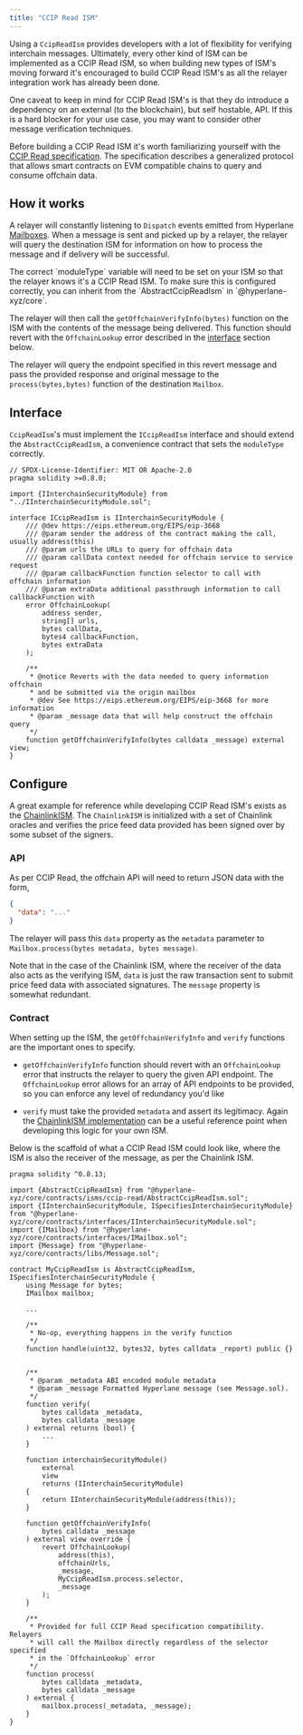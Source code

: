 ```yaml
---
title: "CCIP Read ISM"
---
```


Using a `CcipReadIsm` provides developers with a lot of flexibility for verifying interchain messages. Ultimately, every other kind of ISM can be implemented as a CCIP Read ISM, so when building new types of ISM's moving forward it's encouraged to build CCIP Read ISM's as all the relayer integration work has already been done.

One caveat to keep in mind for CCIP Read ISM's is that they do introduce a dependency on an external (to the blockchain), but self hostable, API. If this is a hard blocker for your use case, you may want to consider other message verification techniques.

Before building a CCIP Read ISM it's worth familiarizing yourself with the [CCIP Read specification](https://eips.ethereum.org/EIPS/eip-3668). The specification describes a generalized protocol that allows smart contracts on EVM compatible chains to query and consume offchain data.

## How it works

A relayer will constantly listening to `Dispatch` events emitted from Hyperlane [Mailboxes](../../protocol/mailbox.mdx). When a message is sent and picked up by a relayer, the relayer will query the destination ISM for information on how to process the message and if delivery will be successful.

<Info>
  The correct `moduleType` variable will need to be set on your ISM so that the
  relayer knows it's a CCIP Read ISM. To make sure this is configured correctly,
  you can inherit from the `AbstractCcipReadIsm` in `@hyperlane-xyz/core`.
</Info>

The relayer will then call the `getOffchainVerifyInfo(bytes)` function on the ISM with the contents of the message being delivered. This function should revert with the `OffchainLookup` error described in the [interface](#interface) section below.

The relayer will query the endpoint specified in this revert message and pass the provided response and original message to the `process(bytes,bytes)` function of the destination `Mailbox`.

## Interface

`CcipReadIsm`'s must implement the `ICcipReadIsm` interface and should extend the `AbstractCcipReadIsm`, a convenience contract that sets the `moduleType` correctly.

```solidity
// SPDX-License-Identifier: MIT OR Apache-2.0
pragma solidity >=0.8.0;

import {IInterchainSecurityModule} from "../IInterchainSecurityModule.sol";

interface ICcipReadIsm is IInterchainSecurityModule {
    /// @dev https://eips.ethereum.org/EIPS/eip-3668
    /// @param sender the address of the contract making the call, usually address(this)
    /// @param urls the URLs to query for offchain data
    /// @param callData context needed for offchain service to service request
    /// @param callbackFunction function selector to call with offchain information
    /// @param extraData additional passthrough information to call callbackFunction with
    error OffchainLookup(
        address sender,
        string[] urls,
        bytes callData,
        bytes4 callbackFunction,
        bytes extraData
    );

    /**
     * @notice Reverts with the data needed to query information offchain
     * and be submitted via the origin mailbox
     * @dev See https://eips.ethereum.org/EIPS/eip-3668 for more information
     * @param _message data that will help construct the offchain query
     */
    function getOffchainVerifyInfo(bytes calldata _message) external view;
}
```

## Configure

A great example for reference while developing CCIP Read ISM's exists as the [ChainlinkISM](https://github.com/AlexBHarley/permissionless-chainlink-feeds). The `ChainlinkISM` is initialized with a set of Chainlink oracles and verifies the price feed data provided has been signed over by some subset of the signers.

### API

As per CCIP Read, the offchain API will need to return JSON data with the form,

```json
{
  "data": "..."
}
```

The relayer will pass this `data` property as the `metadata` parameter to `Mailbox.process(bytes metadata, bytes message)`.

Note that in the case of the Chainlink ISM, where the receiver of the data also acts as the verifying ISM, `data` is just the raw transaction sent to submit price feed data with associated signatures. The `message` property is somewhat redundant.

### Contract

When setting up the ISM, the `getOffchainVerifyInfo` and `verify` functions are the important ones to specify.

- `getOffchainVerifyInfo` function should revert with an `OffchainLookup` error that instructs the relayer to query the given API endpoint. The `OffchainLookup` error allows for an array of API endpoints to be provided, so you can enforce any level of redundancy you'd like

- `verify` must take the provided `metadata` and assert its legitimacy. Again the [ChainlinkISM implementation](https://github.com/AlexBHarley/permissionless-chainlink-feeds/blob/main/apps/contracts/contracts/ChainlinkAggregator.sol#L114) can be a useful reference point when developing this logic for your own ISM.

Below is the scaffold of what a CCIP Read ISM could look like, where the ISM is also the receiver of the message, as per the Chainlink ISM.

```solidity
pragma solidity ^0.8.13;

import {AbstractCcipReadIsm} from "@hyperlane-xyz/core/contracts/isms/ccip-read/AbstractCcipReadIsm.sol";
import {IInterchainSecurityModule, ISpecifiesInterchainSecurityModule} from "@hyperlane-xyz/core/contracts/interfaces/IInterchainSecurityModule.sol";
import {IMailbox} from "@hyperlane-xyz/core/contracts/interfaces/IMailbox.sol";
import {Message} from "@hyperlane-xyz/core/contracts/libs/Message.sol";

contract MyCcipReadIsm is AbstractCcipReadIsm, ISpecifiesInterchainSecurityModule {
    using Message for bytes;
    IMailbox mailbox;

    ...

    /**
     * No-op, everything happens in the verify function
     */
    function handle(uint32, bytes32, bytes calldata _report) public {}


    /**
     * @param _metadata ABI encoded module metadata
     * @param _message Formatted Hyperlane message (see Message.sol).
     */
    function verify(
        bytes calldata _metadata,
        bytes calldata _message
    ) external returns (bool) {
        ...
    }

    function interchainSecurityModule()
        external
        view
        returns (IInterchainSecurityModule)
    {
        return IInterchainSecurityModule(address(this));
    }

    function getOffchainVerifyInfo(
        bytes calldata _message
    ) external view override {
        revert OffchainLookup(
            address(this),
            offchainUrls,
            _message,
            MyCcipReadIsm.process.selector,
            _message
        );
    }

    /**
     * Provided for full CCIP Read specification compatibility. Relayers
     * will call the Mailbox directly regardless of the selector specified
     * in the `OffchainLookup` error
     */
    function process(
        bytes calldata _metadata,
        bytes calldata _message
    ) external {
        mailbox.process(_metadata, _message);
    }
}
```
